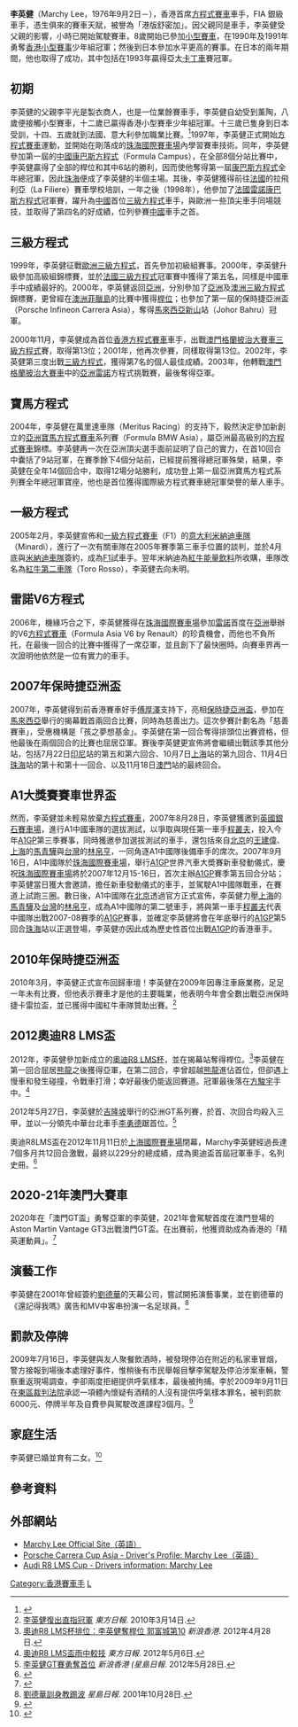{{Infobox racing driver
| name              = 李英健
| image             = Marchy Lee.jpg
| pixels            = 200px
| caption           = 2006年的李英健
| nationality       = {{CNHK}}
| birth_date        = {{Birth date and age|1976|09|02}}
| birth_place       = {{BHKG}}
| related to        = <!-- list of notable relatives with line breaks --> 
| current series    = 奧迪R8 LMS盃
| first year        = 2012
| current team      = Audi Ultra
| car number        = 1
| former teams      = 
| starts            = 12
| wins              = 3
| poles             = 4
| fastest laps      = 
| best finish       = 總冠軍
| year              = 2012
| prev series       = 世界房車錦標賽
| prev series years = 2011
| titles            = [[奧迪R8_LMS杯|奧迪R8 LMS杯]]<br />亞洲寶馬方程式
| title years       = 2012<br />2004
| awards            = 
| award years       = 
| updated           = 2012年11月22日
}}
'''李英健'''（Marchy Lee，1976年9月2日－），香港首席[[方程式賽車|方程式賽車]]車手，FIA 銀級車手，憑生俱來的賽車天賦，被譽為「港版舒密加」。因父親同是車手，李英健受父親的影響，小時已開始駕駛賽車，8歲開始已參加[[小型賽車|小型賽車]]，在1990年及1991年勇奪[[香港|香港]][[小型賽事|小型賽事]]少年組冠軍；然後到日本參加水平更高的賽事。在日本的兩年期間，他也取得了成功，其中包括在1993年贏得亞太[[卡丁車|卡丁車]]賽冠軍。

==初期==
李英健的父親李平光是製衣商人，也是一位業餘賽車手，李英健自幼受到薰陶，八歲便接觸小型賽車，十二歲已贏得香港小型賽車少年組冠軍。十三歲已隻身到日本受訓，十四、五歲就到法國、意大利參加職業比賽。<ref>{{cite news|url=http://the-sun.on.cc/cnt/news/20101227/00410_010.html|title=SUN世代:極速人生路|date=2010年12月27日|newspaper=[[太陽報_(香港)|太陽報 (香港)]]|accessdate=2022年5月5日|archive-date=2022年5月5日|archive-url=https://web.archive.org/web/20220505034151/http://the-sun.on.cc/cnt/news/20101227/00410_010.html}}</ref>1997年，李英健正式開始[[方程式賽車|方程式賽車]]運動，並開始在剛落成的[[珠海國際賽車場|珠海國際賽車場]]內學習賽車技術。同年，李英健參加第一屆的[[中國|中國]][[康巴斯方程式|康巴斯方程式]]（Formula Campus），在全部8個分站比賽中，李英健贏得了全部的桿位和其中6站的勝利，因而使他奪得第一屆[[康巴斯方程式|康巴斯方程式]]全年總冠軍，因此[[珠海|珠海]]便成了李英健的半個主場。其後，李英健獲得前往[[法國|法國]]的拉飛利亞（La Filiere）賽車學校培訓，一年之後（1998年），他參加了[[法國|法國]][[雷諾|雷諾]][[康巴斯方程式|康巴斯方程式]]冠軍賽，躍升為[[中國|中國]]首位[[三級方程式|三級方程式]]車手，與歐洲一些頂尖車手同場競技，並取得了第四名的好成績，位列參賽[[中國|中國]]車手之首。

==三級方程式==
1999年，李英健征戰[[歐洲|歐洲]][[三級方程式|三級方程式]]，首先參加初級組賽事。2000年，李英健升級參加高級組錦標賽，並於[[法國|法國]][[三級方程式|三級方程式]]冠軍賽中獲得了第五名，同樣是中國車手中成績最好的。2000年，李英健返回[[亞洲|亞洲]]，分別參加了[[亞洲|亞洲]]及[[澳洲|澳洲]][[三級方程式|三級方程式]]錦標賽，更曾經在[[澳洲|澳洲]][[菲臘島|菲臘島]]的比賽中獲得[[桿位|桿位]]；也參加了第一屆的保時捷亞洲盃（Porsche Infineon Carrera Asia），奪得[[馬來西亞|馬來西亞]][[新山|新山]]站（Johor Bahru）冠軍。

2000年11月，李英健成為首位[[香港|香港]][[方程式賽車|方程式賽車]]車手，出戰[[澳門格蘭披治大賽車|澳門格蘭披治大賽車]][[三級方程式|三級方程式]]賽，取得第13位；2001年，他再次參賽，同樣取得第13位。2002年，李英健第三度出戰[[三級方程式|三級方程式]]，獲得第7名的個人最佳成績。2003年，他轉戰[[澳門格蘭披治大賽車|澳門格蘭披治大賽車]]中的[[亞洲|亞洲]][[雷諾|雷諾]]方程式挑戰賽，最後奪得亞軍。

==寶馬方程式==
2004年，李英健在萬里達車隊（Meritus Racing）的支持下，毅然決定參加新創立的[[亞洲|亞洲]][[寶馬方程式賽車|寶馬方程式賽車]]系列賽（Formula BMW Asia），屬亞洲最高級別的[[方程式賽車|方程式賽車]]錦標。李英健再一次在亞洲頂尖選手面前証明了自己的實力，在首10回合中囊括了9站冠軍，在賽季餘下4個分站前，已經提前獲得總冠軍殊榮，結果，李英健在全年14個回合中，取得12場分站勝利，成功登上第一屆亞洲寶馬方程式系列賽全年總冠軍寶座，他也是首位獲得國際級方程式賽車總冠軍榮譽的華人車手。

==一級方程式==
2005年2月，李英健宣佈和[[一級方程式賽車|一級方程式賽車]]（F1）的[[意大利|意大利]][[米納迪車隊|米納迪車隊]]（Minardi），進行了一次有關車隊在2005年賽季第三車手位置的談判，並於4月底與[[米納迪車隊|米納迪車隊]]簽約，成為[[F1|F1]]試車手。翌年米納迪為[[紅牛能量飲料|紅牛能量飲料]]所收購，車隊改名為[[紅牛第二車隊|紅牛第二車隊]]（Toro Rosso），李英健去向未明。

==雷諾V6方程式==
2006年，機緣巧合之下，李英健獲得在[[珠海國際賽車場|珠海國際賽車場]]參加[[雷諾|雷諾]]首度在[[亞洲|亞洲]]舉辦的V6[[方程式賽車|方程式賽車]]（Formula Asia V6 by Renault）的珍貴機會，而他也不負所托，在最後一回合的比賽中獲得了一席亞軍，並且創下了最快圈時。向賽車界再一次證明他依然是一位有實力的車手。

==2007年保時捷亞洲盃==
2007年，李英健得到前香港賽車好手[[傅厚澤|傅厚澤]]支持下，亮相[[保時捷亞洲盃|保時捷亞洲盃]]，參加在[[馬來西亞|馬來西亞]]舉行的揭幕戰首兩回合比賽，同時為慈善出力。這次參賽計劃名為「慈善賽車」，受惠機構是「孩之夢想基金」。李英健在第一回合奪得排頭位出賽資格，但他最後在兩個回合的比賽也屈居亞軍。賽後李英健更宣佈將會繼續出戰該季其他分站，包括7月22日[[印尼|印尼]]站的第五和第六回合、10月7日[[上海|上海]]站的第九回合、11月4日[[珠海|珠海]]站的第十和第十一回合、以及11月18日[[澳門|澳門]]站的最終回合。

==A1大獎賽賽車世界盃==
然而，李英健並未輕易放棄[[方程式賽車|方程式賽車]]，2007年8月28日，李英健獲邀到[[英國銀石賽車場|英國銀石賽車場]]，進行A1中國車隊的選拔測試，以爭取與現任第一車手[[程叢夫|程叢夫]]，投入今年[[A1GP|A1GP]]第三季賽事，同時獲邀參加選拔測試的車手，還包括來自[[北京|北京]]的[[王建偉|王建偉]]、[[上海|上海]]的[[馬青驊|馬青驊]]與[[台灣|台灣]]的[[林帛亨|林帛亨]]，一同角逐A1中國隊後備車手的席次。2007年9月16日，A1中國隊於[[珠海國際賽車場|珠海國際賽車場]]，舉行[[A1GP|A1GP]]世界汽車大奬賽新車發動儀式，慶祝[[珠海國際賽車場|珠海國際賽車場]]將於2007年12月15-16日，首次主辦[[A1GP|A1GP]]賽季第五回合分站；李英健當日獲大會邀請，擔任新車發動儀式的車手，並駕駛A1中國隊戰車，在賽道上試跑三圈。數日後，A1中國隊在[[北京|北京]]透過官方正式宣佈，李英健力壓[[上海|上海]]的[[馬青驊|馬青驊]]及[[台灣|台灣]]的[[林帛亨|林帛亨]]，成為A1中國隊的第二號車手，將與第一車手[[程叢夫|程叢夫]]代表中國隊出戰2007-08賽季的[[A1GP|A1GP]]賽事，並確定李英健將會在年底舉行的[[A1GP|A1GP]]第5回合[[珠海|珠海]]站以正選登場，李英健亦因此成為歷史性首位出戰[[A1GP|A1GP]]的香港車手。

==2010年保時捷亞洲盃==
2010年3月，李英健正式宣布回歸車壇！李英健在2009年因專注車廠業務，足足一年未有比賽，但他表示賽車才是他的主要職業，他表明今年會全數出戰亞洲保時捷卡雷拉盃，並已獲得中國紅牛車隊贊助出賽。<ref>[http://orientaldaily.on.cc/cnt/sport/20100314/00286_005.html 李英健復出直指冠軍] {{Wayback|url=http://orientaldaily.on.cc/cnt/sport/20100314/00286_005.html |date=20160304235225 }} ''東方日報''. 2010年3月14日.</ref>

==2012奧迪R8 LMS盃==
2012年，李英健參加新成立的[[奧迪R8_LMS杯|奧迪R8 LMS杯]]，並在揭幕站奪得桿位。<ref>[http://sports.sina.com.hk/cgi-bin/nw/show.cgi/120/4/2/558741/1.html 奧迪R8 LMS杯排位：李英健奪桿位 郭富城第10]{{dead link|date=2018年3月 |bot=InternetArchiveBot |fix-attempted=yes }} ''新浪香港''. 2012年4月28日.</ref>李英健在第一回合屈居[[熊龍|熊龍]]之後獲得亞軍，在第二回合，李曾超越[[熊龍|熊龍]]進佔首位，但卻遇上慢車和發生碰撞，令戰車打滑；幸好最後仍能返回賽道。冠軍最後落在[[方駿宇|方駿宇]]手中。<ref>[http://orientaldaily.on.cc/cnt/lifestyle/20120506/00302_001.html 奧迪R8 LMS盃雨中較技] {{Wayback|url=http://orientaldaily.on.cc/cnt/lifestyle/20120506/00302_001.html |date=20160305140338 }} ''東方日報''. 2012年5月6日.</ref>

2012年5月27日，李英健於[[吉隆坡|吉隆坡]]舉行的亞洲GT系列賽，於首、次回合均殺入三甲，並以一分領先中華台北車手[[李勇德|李勇德]]踞首位。<ref>[http://news.sina.com.hk/news/22/1/1/2674861/1.html 李英健GT賽勇奪首位]{{dead link|date=2018年3月 |bot=InternetArchiveBot |fix-attempted=yes }} ''新浪香港 (星島日報''. 2012年5月28日.</ref>

奧迪R8LMS盃在2012年11月11日於[[上海國際賽車場|上海國際賽車場]]閉幕，Marchy李英健經過長達7個多月共12回合激戰，最終以229分的總成績，成為奧迪盃首屆冠軍車手，名列史冊。<ref>{{cite web|url=http://orientaldaily.on.cc/cnt/sport/20121113/index.html|title=李英健勇奪首屆奧迪盃|date=2012年11月13日|publisher=東方日報|access-date=2012年11月13日|archive-date=2017年11月13日|archive-url=https://web.archive.org/web/20171113004649/http://orientaldaily.on.cc/cnt/sport/20121113/index.html|dead-url=no}}</ref>

==2020-21年澳門大賽車==
2020年在「澳門GT盃」勇奪亞軍的李英健，2021年會駕駛首度在澳門登場的Aston Martin Vantage GT3出戰澳門GT盃。在出賽前，他獲資助成為香港的「精英運動員」。<ref>{{cite web|url=https://hk.on.cc/hk/bkn/cnt/sport/20211117/bkn-20211117184354590-1117_00882_001.html|title=GT盃　李英健夥新戰車衝擊錦標|date=2021年11月17日|website=[[東網|東網]]|access-date=2021年11月18日|archive-date=2021年11月18日|archive-url=https://web.archive.org/web/20211118045755/https://hk.on.cc/hk/bkn/cnt/sport/20211117/bkn-20211117184354590-1117_00882_001.html|dead-url=no}}</ref>

==演藝工作==
李英健在2001年曾經簽約[[劉德華|劉德華]]的天幕公司，嘗試開拓演藝事業，並在劉德華的《還記得我嗎》廣告和MV中客串扮演一名足球員。<ref>[http://www.singtao.com/archive/fullstory.asp?andor=or&year1=2001&month1=6&day1=26&year2=2001&month2=11&day2=7&category=all&id=20011028f03&keyword1=&keyword2= 劉德華訓身教踢波] ''星島日報''. 2001年10月28日.</ref>

==罰款及停牌==
2009年7月16日，李英健與友人聚餐飲酒時，被發現停泊在附近的私家車冒烟，警方接報到場後本處理好事件，惟稍後有市民舉報目擊李駕駛及停泊涉案車輛，警察重返現場調查，李卻兩度拒絕提供呼氣樣本，最後被拘捕。李於2009年9月11日在[[東區裁判法院|東區裁判法院]]承認一項體內懷疑有酒精的人沒有提供呼氣樣本罪名，被判罰款6000元、停牌半年及自費參與駕駛改進課程3個月。<ref>{{cite web|url=http://www.hkcd.com.hk/content/2009-09/12/content_2391974.htm|title=李英健拒吹波波罰款|date=2009年9月12日|publisher=香港商報}}{{dead link|date=2018年3月 |bot=InternetArchiveBot |fix-attempted=yes }}</ref>

==家庭生活==
李英健已婚並育有二女。<ref>{{cite web|url=http://orientaldaily.on.cc/cnt/sport/20130704/00286_004.html|date=2013年7月4日|title=李英健首玩賽車模擬器|publisher=東方日報|access-date=2013年7月4日|archive-date=2016年3月4日|archive-url=https://web.archive.org/web/20160304203952/http://orientaldaily.on.cc/cnt/sport/20130704/00286_004.html|dead-url=no}}</ref>

==參考資料==
{{reflist}}

==外部網站==
* [https://web.archive.org/web/20130613134906/http://marchylee.com/ Marchy Lee Official Site（英語）]
* [http://www.porsche.com/pap/motorsportandevents/motorsport/racing/pccasia/driversdetails/marchylee/ Porsche Carrera Cup Asia - Driver's Profile: Marchy Lee（英語）] {{Wayback|url=http://www.porsche.com/pap/motorsportandevents/motorsport/racing/pccasia/driversdetails/marchylee/ |date=20071222013451 }}
* [https://web.archive.org/web/20120821120633/http://www.audir8lmscup.com/node/278 Audi R8 LMS Cup - Drivers information: Marchy Lee {{en}}]

[[Category:香港賽車手|Category:香港賽車手]]
[[Category:1976年出生|L]]